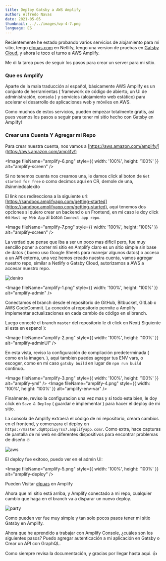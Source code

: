 ```yaml
---
title: Deploy Gatsby a AWS Amplify
author: Alfredo Navas
date: 2021-05-05
thumbnail: ../../images/wp-4-7.png
language: ES
---
```


Recientemente he estado probando varios servicios de alojamiento para mi sitio, tengo [elpuas.com](https://elpuas.com) en Netlify, tengo una version de pruebas en [Gatsby Cloud](https://elpuasblogmdxmaster.gtsb.io/), y ahora le toco el turno a AWS Amplify.

Me di la tarea pues de seguir los pasos para crear un server para mi sitio.

### Que es Amplify

Aparte de la mala traducción al español, básicamente AWS Amplify es un conjunto de herramientas ( framework de código de abierto, un UI de administración, consola ) y servicios (alojamiento web estático) para acelerar el desarrollo de aplicaciones web y móviles en AWS.

Como muchos de estos servicios, pueden empezar totalmente gratis, así pues veamos los pasos a seguir para tener mi sitio hecho con Gatsby en Amplify!

### Crear una Cuenta Y Agregar mi Repo

Para crear nuestra cuenta, nos vamos a [https://aws.amazon.com/amplify/](https://aws.amazon.com/amplify/)

<Image fileName="amplify-6.png" style={{ width: '100%', height: '100%' }} alt="amplify-screen" />

Si no tenemos cuenta nos creamos una, le damos click al boton de `Get started for free` o como decimos aqui en CR, demole de una, #sinmiedoalexito

El link nos redirecciona a la siguiente url: [https://sandbox.amplifyapp.com/getting-started](https://sandbox.amplifyapp.com/getting-started), aqui tenemos dos opciones si quiero crear un backend o un Frontend, en mi caso le doy click en `Host my Web App` al boton `Connect app repo`.

<Image fileName="amplify-7.png" style={{ width: '100%', height: '100%' }} alt="amplify-screen" />

La verdad que pense que iba a ser un poco mas dificil pero, fue muy sencillo poner a correr mi sitio en Amplify claro es un sitio simple sin base de datos ( bueno uso Google Sheets para manejar algunos datos) o acceso a un API externa, una vez hemos creado nuestra cuenta, vamos agregar nuestro repo, similar a Netlify o Gatsby Cloud, autorizamos a AWS a accesar nuestro repo.

![deniro](https://media.giphy.com/media/12ZDIx1Mw1cXVm/giphy.gif)


<Image fileName="amplify-1.png" style={{ width: '100%', height: '100%' }} alt="amplify-admin" />


Conectamos el branch desde el repositorio de GitHub, Bitbucket, GitLab o AWS CodeCommit. La conexión al repositorio permite a Amplify implementar actualizaciones en cada cambio de código en el branch.

Luego conecté el branch `master` del repositorio le di click en Next( Siguiente si esta en espanol ):


<Image fileName="amplify-2.png" style={{ width: '100%', height: '100%' }} alt="amplify-adminUI" />


En esta vista, reviso la configuración de compilación predeterminada ( como en la imagen. ), aqui tambien puedes agregar tus ENV vars, o escoger, como en mi caso `gatsby build` en lugar de `npm run build` continuo..

<Image fileName="amplify-3.png" style={{ width: '100%', height: '100%' }} alt="amplify-yml" />
<Image fileName="amplify-4.png" style={{ width: '100%', height: '100%' }} alt="amplify-env-var" />



Finalmente, reviso la configuracion una vez mas y si todo esta bien, le doy click en  `Save & Deploy` ( guardar e implementar ) para hacer el deploy de mi sitio.

La consola de Amplify extraerá el código de mi repositorio, creará cambios en el frontend, y comenzara el deploy en `https://master.dq8tpziuyrsx7.amplifyapp.com/`. Como extra, hace capturas de pantalla de mi web en diferentes dispositivos para encontrar problemas de diseño 🔥

![aws](https://media.giphy.com/media/MgRKCBGvlpqTENUzWk/giphy.gif)

El deploy fue exitoso, puedo ver en el admin UI:


<Image fileName="amplify-5.png" style={{ width: '100%', height: '100%' }} alt="amplify-deploy" />


Pueden Visitar [elpuas](https://master.dq8tpziuyrsx7.amplifyapp.com/) en Amplify

Ahora que mi sitio está arriba, y Amplify conectado a mi repo, cualquier cambio que haga en el branch va a disparar un nuevo deploy.

![party](https://media.giphy.com/media/KzDqC8LvVC4lshCcGK/giphy.gif)

Como pueden ver fue muy simple y tan solo pocos pasos tener mi sitio Gatsby en Amplify.

Ahora que he aprendido a trabajar con Amplify Console, ¿cuáles son los siguientes pasos? Puedo agregar autenticación a mi aplicación en Gatsby o Crear un API con GraphQL.

Como siempre revisa la documentación, y gracias por llegar hasta aqui. 👍